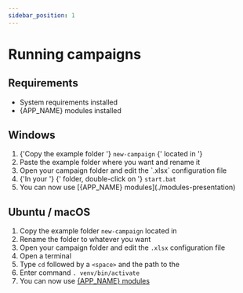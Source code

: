 ```yaml
---
sidebar_position: 1
---
```




# Running campaigns

## Requirements

<Fragment>
  <ul>
    <li>System requirements installed</li>
    <li>{APP_NAME} modules installed</li>
  </ul>
</Fragment>

## Windows

<Fragment>
  <ol>
    <li>
      {'Copy the example folder '}
      <code>new-campaign</code>
      {' located in '}
      <ExampleDirectory version={VERSION} />
    </li>
    <li>Paste the example folder where you want and rename it</li>
    <li>Open your campaign folder and edit the `.xlsx` configuration file</li>
    <li>
      {'In your '}
      <AppDirectory />
      {' folder, double-click on '}
      <code>start.bat</code>
    </li>
    <li>You can now use [{APP_NAME} modules](./modules-presentation)</li>
  </ol>
</Fragment>

## Ubuntu / macOS

1. Copy the example folder `new-campaign` located in <ExampleDirectory version={VERSION} />
2. Rename the folder to whatever you want
3. Open your campaign folder and edit the `.xlsx` configuration file
4. Open a terminal
5. Type `cd` followed by a `<space>` and the path to the <AppDirectory version={VERSION} />
6. Enter command `. venv/bin/activate`
7. You can now use [{APP_NAME} modules](./modules-presentation)
